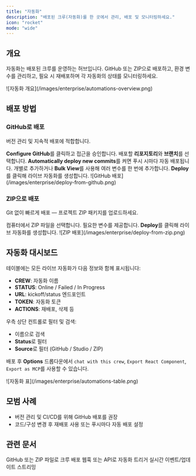 ```yaml
---
title: "자동화"
description: "배포된 크루(자동화)를 한 곳에서 관리, 배포 및 모니터링하세요."
icon: "rocket"
mode: "wide"
---
```


## 개요

자동화는 배포된 크루를 운영하는 허브입니다. GitHub 또는 ZIP으로 배포하고, 환경 변수를 관리하고, 필요 시 재배포하며 각 자동화의 상태를 모니터링하세요.

<Frame>
  ![자동화 개요](/images/enterprise/automations-overview.png)
</Frame>

## 배포 방법

### GitHub로 배포

버전 관리 및 지속적 배포에 적합합니다.

<Steps>
  <Step title="GitHub 연결">
    <b>Configure GitHub</b>를 클릭하고 접근을 승인합니다.
  </Step>
  <Step title="리포지토리 & 브랜치 선택">
    배포할 <b>리포지토리</b>와 <b>브랜치</b>를 선택합니다.
  </Step>
  <Step title="자동 배포 활성화(선택)">
    <b>Automatically deploy new commits</b>를 켜면 푸시 시마다 자동 배포됩니다.
  </Step>
  <Step title="환경 변수 추가">
    개별로 추가하거나 <b>Bulk View</b>를 사용해 여러 변수를 한 번에 추가합니다.
  </Step>
  <Step title="배포">
    <b>Deploy</b>를 클릭해 라이브 자동화를 생성합니다.
  </Step>
</Steps>

<Frame>
  ![GitHub 배포](/images/enterprise/deploy-from-github.png)
</Frame>

### ZIP으로 배포

Git 없이 빠르게 배포 — 프로젝트 ZIP 패키지를 업로드하세요.

<Steps>
  <Step title="파일 선택">
    컴퓨터에서 ZIP 파일을 선택합니다.
  </Step>
  <Step title="환경 변수 추가">
    필요한 변수를 제공합니다.
  </Step>
  <Step title="배포">
    <b>Deploy</b>를 클릭해 라이브 자동화를 생성합니다.
  </Step>
</Steps>

<Frame>
  ![ZIP 배포](/images/enterprise/deploy-from-zip.png)
</Frame>

## 자동화 대시보드

테이블에는 모든 라이브 자동화가 다음 정보와 함께 표시됩니다:

- **CREW**: 자동화 이름
- **STATUS**: Online / Failed / In Progress
- **URL**: kickoff/status 엔드포인트
- **TOKEN**: 자동화 토큰
- **ACTIONS**: 재배포, 삭제 등

우측 상단 컨트롤로 필터 및 검색:

- 이름으로 검색
- <b>Status</b>로 필터
- <b>Source</b>로 필터 (GitHub / Studio / ZIP)

배포 후 **Options** 드롭다운에서 `chat with this crew`, `Export React Component`, `Export as MCP`를 사용할 수 있습니다.

<Frame>
  ![자동화 표](/images/enterprise/automations-table.png)
</Frame>

## 모범 사례

- 버전 관리 및 CI/CD를 위해 GitHub 배포를 권장
- 코드/구성 변경 후 재배포 사용 또는 푸시마다 자동 배포 설정

## 관련 문서

<CardGroup cols={3}>
  <Card title="크루 배포" href="/ko/enterprise/guides/deploy-crew" icon="rocket">
    GitHub 또는 ZIP 파일로 크루 배포
  </Card>
  <Card title="자동화 트리거" href="/ko/enterprise/guides/automation-triggers" icon="trigger">
    웹훅 또는 API로 자동화 트리거
  </Card>
  <Card title="Webhook 자동화" href="/ko/enterprise/guides/webhook-automation" icon="webhook">
    실시간 이벤트/업데이트 스트리밍
  </Card>
</CardGroup>


